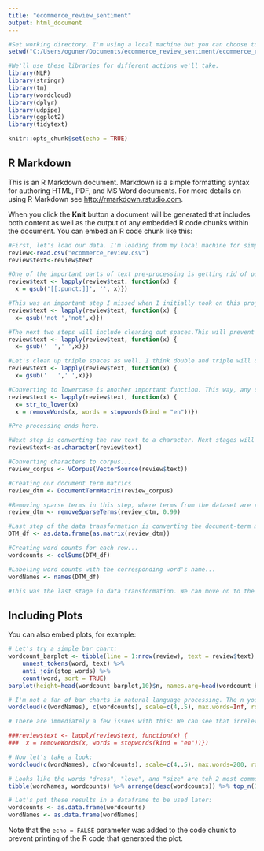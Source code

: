 ```yaml
---
title: "ecommerce_review_sentiment"
output: html_document
---
```


```r

#Set working directory. I'm using a local machine but you can choose to pull data in any way you like.
setwd("C:/Users/oguner/Documents/ecommerce_review_sentiment/ecommerce_review_sentiment")

#We'll use these libraries for different actions we'll take.
library(NLP)
library(stringr)
library(tm)
library(wordcloud)
library(dplyr)
library(udpipe)
library(ggplot2)
library(tidytext)

knitr::opts_chunk$set(echo = TRUE)
```

## R Markdown

This is an R Markdown document. Markdown is a simple formatting syntax for authoring HTML, PDF, and MS Word documents. For more details on using R Markdown see <http://rmarkdown.rstudio.com>.

When you click the **Knit** button a document will be generated that includes both content as well as the output of any embedded R code chunks within the document. You can embed an R code chunk like this:

```r

#First, let's load our data. I'm loading from my local machine for simplicity purposes but you can pull data directly from other sources.
review<-read.csv("ecommerce_review.csv")
review$text<-review$text

#One of the important parts of text pre-processing is getting rid of punctuation.
review$text <- lapply(review$text, function(x) {
  x = gsub('[[:punct:]]', '', x)})

#This was an important step I missed when I initially took on this project. Before I merged negative words, phrases such as "not good" or "not great" were separated and therefore the counts for "good" and "great" would increase. In this case, they will appear as "notgood" or "notgreat". We can easily distinguish between positive and negative.
review$text <- lapply(review$text, function(x) {
  x= gsub('not ','not',x)})

#The next two steps will include cleaning out spaces.This will prevent the machine reading the words differently in case spaces between them are not standardized.
review$text <- lapply(review$text, function(x) {
  x= gsub('  ',' ',x)})

#Let's clean up triple spaces as well. I think double and triple will do it for now. People rarely put in more spaces between words.
review$text <- lapply(review$text, function(x) {
  x= gsub('   ',' ',x)})

#Converting to lowercase is another important function. This way, any capitalized words will be treated the same as uncapitalized words as long as the exact same letters and letter orders are used.
review$text <- lapply(review$text, function(x) {
  x= str_to_lower(x)  
  x = removeWords(x, words = stopwords(kind = "en"))})

#Pre-processing ends here.
```

``` r
#Next step is converting the raw text to a character. Next stages will include converting characters into corpus and matrix, which will form our dataframe. The end result we want to achieve is basically a heatmap (a dataframe) where each row is a review and each column is the each word that appears at least once in the entire raw text pool.
review$text<-as.character(review$text)

#Converting characters to corpus...
review_corpus <- VCorpus(VectorSource(review$text))

#Creating our document term matrics
review_dtm <- DocumentTermMatrix(review_corpus)

#Removing sparse terms in this step, where terms from the dataset are removed which has at least a 'sparse' percentage of empty (i.e., terms occurring 0 times in a document) according to the tm documentation.
review_dtm <- removeSparseTerms(review_dtm, 0.99)

#Last step of the data transformation is converting the document-term matrics into a dataframe to achieve the desired solution of a heatmap of each words and frequency with which they are used in each row (i.e. review).
DTM_df <- as.data.frame(as.matrix(review_dtm))

#Creating word counts for each row...
wordcounts <- colSums(DTM_df)

#Labeling word counts with the corresponding word's name...
wordNames <- names(DTM_df)

#This was the last stage in data transformation. We can move on to the visualization part.
```
## Including Plots

You can also embed plots, for example:

```r
# Let's try a simple bar chart:
wordcount_barplot <- tibble(line = 1:nrow(review), text = review$text) %>%
    unnest_tokens(word, text) %>%
    anti_join(stop_words) %>%
    count(word, sort = TRUE)
barplot(height=head(wordcount_barplot,10)$n, names.arg=head(wordcount_barplot,10)$word, xlab="Words", ylab="Frequency", col="tomato1", main="Word frequency in reviews")

# I'm not a fan of bar charts in natural language processing. The n you are able to discern with a naked eye is extremely low and it doesn't tell a story. I've found a that a wordcloud is infinitely more impactful with business stakeholders if doneused correctly. Let's create a wordcloud with the output data we had in our previous chunk:
wordcloud(c(wordNames), c(wordcounts), scale=c(4,.5), max.words=Inf, rot.per=.1, colors = brewer.pal(4, "Dark2"), ordered.colors=FALSE)

# There are immediately a few issues with this: We can see that irrelevant words such as "and", "but", "this" are visible with big letters (which correspond to frequency). Truth be told, no one cares about these words. Depending on the context, you might want to keep some of these stopwords. For instance, a stakeholder wanted to see how many times the word "very" used in different contexts to determine the strength of adjectives used. That didn't lead to anywhere in our project but you might want to reconsider the stopwords you're trying to remove. So we'll add the code right below to remove the most frequent stopwords used in English language and re-run our code.

###review$text <- lapply(review$text, function(x) {
###  x = removeWords(x, words = stopwords(kind = "en"))})

# Now let's take a look:
wordcloud(c(wordNames), c(wordcounts), scale=c(4,.5), max.words=200, rot.per=.1, colors = brewer.pal(4, "Dark2"), ordered.colors=FALSE)

# Looks like the words "dress", "love", and "size" are teh 2 most commonly used words, in that order. Next comes "like", "just", "top", "wear", and "fit'. Let's make our job easier and get word counts in a table:
tibble(wordNames, wordcounts) %>% arrange(desc(wordcounts)) %>% top_n(15)

# Let's put these results in a dataframe to be used later:
wordcounts <- as.data.frame(wordcounts)
wordNames <- as.data.frame(wordNames)

```

Note that the `echo = FALSE` parameter was added to the code chunk to prevent printing of the R code that generated the plot.

